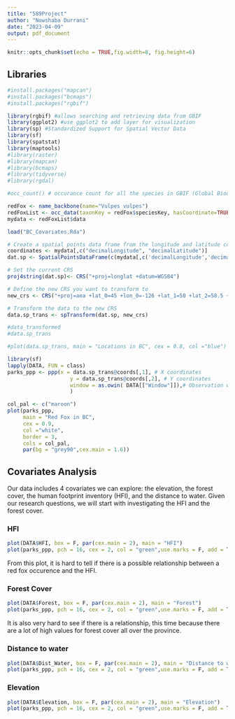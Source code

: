 ```yaml
---
title: "589Project"
author: "Nowshaba Durrani"
date: "2023-04-09"
output: pdf_document
---
```


```r
knitr::opts_chunk$set(echo = TRUE,fig.width=8, fig.height=6)
```

## Libraries

```r
#install.packages("mapcan")
#install.packages("bcmaps")
#install.packages("rgbif")
```


```r
library(rgbif) #allows searching and retrieving data from GBIF
library(ggplot2) #use ggplot2 to add layer for visualization
library(sp) #Standardized Support for Spatial Vector Data
library(sf)
library(spatstat)
library(maptools)
#library(raster)
#library(mapcan)
#library(bcmaps)
#library(tidyverse)
#library(rgdal)
```

```r
#occ_count() # occurance count for all the species in GBIF (Global Biodiversity Information Facility) - rgbif

redFox <- name_backbone(name="Vulpes vulpes")
redFoxList <- occ_data(taxonKey = redFox$speciesKey, hasCoordinate=TRUE, stateProvince='British Columbia', limit=2000)
mydata <- redFoxList$data
```



```r

load("BC_Covariates.Rda")

# Create a spatial points data frame from the longitude and latitude columns
coordinates <- mydata[,c("decimalLongitude", "decimalLatitude")]
dat.sp <- SpatialPointsDataFrame(c(mydata[,c('decimalLongitude','decimalLatitude')]), data = mydata)

# Set the current CRS
proj4string(dat.sp)<- CRS("+proj=longlat +datum=WGS84")

# Define the new CRS you want to transform to
new_crs <- CRS("+proj=aea +lat_0=45 +lon_0=-126 +lat_1=50 +lat_2=58.5 +x_0=1000000 +y_0=0 +datum=NAD83 +units=m +no_defs")

# Transform the data to the new CRS
data.sp_trans <- spTransform(dat.sp, new_crs)

#data_transformed
#data.sp_trans

#plot(data.sp_trans, main = "Locations in BC", cex = 0.8, col ="blue")
```

```r

library(sf)
lapply(DATA, FUN = class)
parks_ppp <- ppp(x = data.sp_trans@coords[,1], # X coordinates
                    y = data.sp_trans@coords[,2], # Y coordinates
                    window = as.owin( DATA[["Window"]]),# Observation window
                    )

col_pal <- c("maroon")
plot(parks_ppp,
     main = "Red Fox in BC",
     cex = 0.9,
     col ="white",
     border = 3,
     cols = col_pal,
     par(bg = "grey90",cex.main = 1.6))

```


## Covariates Analysis
Our data includes 4 covariates we can explore: the elevation, the forest cover, the human footprint inventory (HFI), and the distance to water. Given our research questions, we will start with investigating the HFI and the forest cover.

### HFI
```r
plot(DATA$HFI, box = F, par(cex.main = 2), main = "HFI")
plot(parks_ppp, pch = 16, cex = 2, col = "green",use.marks = F, add = T)
```
From this plot, it is hard to tell if there is a possible relationship between a red fox occurence and the HFI.

### Forest Cover
```r
plot(DATA$Forest, box = F, par(cex.main = 2), main = "Forest")
plot(parks_ppp, pch = 16, cex = 2, col = "green",use.marks = F, add = T)
```

It is also very hard to see if there is a relationship, this time because there are a lot of high values for forest cover all over the province.

### Distance to water
```r
plot(DATA$Dist_Water, box = F, par(cex.main = 2), main = "Distance to water")
plot(parks_ppp, pch = 16, cex = 2, col = "green",use.marks = F, add = T)
```


### Elevation
```r
plot(DATA$Elevation, box = F, par(cex.main = 2), main = "Elevation")
plot(parks_ppp, pch = 16, cex = 2, col = "green",use.marks = F, add = T)
```

